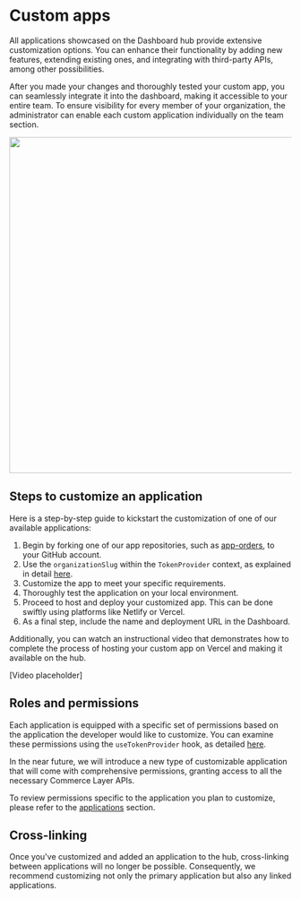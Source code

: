 
<Meta title="Getting Started/Custom apps"></Meta>

# Custom apps

All applications showcased on the Dashboard hub provide extensive customization options. You can enhance their functionality by adding new features, extending existing ones, and integrating with third-party APIs, among other possibilities.

After you made your changes and thoroughly tested your custom app, you can seamlessly integrate it into the dashboard, making it accessible to your entire team. To ensure visibility for every member of your organization, the administrator can enable each custom application individually on the team section.

<img src="member-dashboard.png"  width="600" />

## Steps to customize an application

Here is a step-by-step guide to kickstart the customization of one of our available applications:

1. Begin by forking one of our app repositories, such as [app-orders](https://github.com/commercelayer/app-orders), to your GitHub account.
1. Use the `organizationSlug` within the `TokenProvider` context, as explained in detail [here](/docs/getting-started-tokenprovider--docs#how-to-configure-it-with-a-custom-app).
1. Customize the app to meet your specific requirements.
1. Thoroughly test the application on your local environment.
1. Proceed to host and deploy your customized app. This can be done swiftly using platforms like Netlify or Vercel.
1. As a final step, include the name and deployment URL in the Dashboard.


Additionally, you can watch an instructional video that demonstrates how to complete the process of hosting your custom app on Vercel and making it available on the hub.

[Video placeholder]

## Roles and permissions

Each application is equipped with a specific set of permissions based on the application the developer would like to customize. You can examine these permissions using the `useTokenProvider` hook, as detailed [here](/docs/getting-started-tokenprovider--docs#how-to-read-exposed-information-from-react-context).

In the near future, we will introduce a new type of customizable application that will come with comprehensive permissions, granting access to all the necessary Commerce Layer APIs.

To review permissions specific to the application you plan to customize, please refer to the [applications](/docs/getting-started-applications--docs) section.

## Cross-linking

Once you've customized and added an application to the hub, cross-linking between applications will no longer be possible. Consequently, we recommend customizing not only the primary application but also any linked applications.

